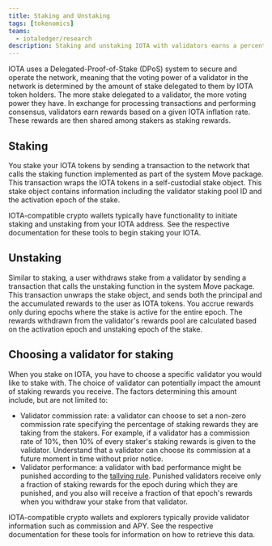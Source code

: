 ```yaml
---
title: Staking and Unstaking
tags: [tokenomics]
teams:
  - iotaledger/research
description: Staking and unstaking IOTA with validators earns a percentage of rewards they receive from gas fees.
---
```



IOTA uses a Delegated-Proof-of-Stake (DPoS) system to secure and operate the network, meaning that the voting power of a validator in the network is determined by the amount of stake delegated to them by IOTA token holders. The more stake delegated to a validator, the more voting power they have. In exchange for processing transactions and performing consensus, validators earn rewards based on a given IOTA inflation rate. These rewards are then shared among stakers as staking rewards.

## Staking

You stake your IOTA tokens by sending a transaction to the network that calls the staking function implemented as part of the system Move package. This transaction wraps the IOTA tokens in a self-custodial stake object. This stake object contains information including the validator staking pool ID and the activation epoch of the stake. 

IOTA-compatible crypto wallets typically have functionality to initiate staking and unstaking from your IOTA address. See the respective documentation for these tools to begin staking your IOTA.

## Unstaking

Similar to staking, a user withdraws stake from a validator by sending a transaction that calls the unstaking function in the system Move package. This transaction unwraps the stake object, and sends both the principal and the accumulated rewards to the user as IOTA tokens. You accrue rewards only during epochs where the stake is active for the entire epoch. The rewards withdrawn from the validator's rewards pool are calculated based on the activation epoch and unstaking epoch of the stake.

## Choosing a validator for staking

When you stake on IOTA, you have to choose a specific validator you would like to stake with. The choice of validator can potentially impact the amount of staking rewards you receive. The factors determining this amount include, but are not limited to:

- Validator commission rate: a validator can choose to set a non-zero commission rate specifying the percentage of staking rewards they are taking from the stakers. For example, if a validator has a commission rate of 10%, then 10% of every staker's staking rewards is given to the validator. Understand that a validator can choose its commission at a future moment in time without prior notice.
- Validator performance: a validator with bad performance might be punished according to the [tallying rule](./gas-pricing.mdx#computation-gas-prices). Punished validators receive only a fraction of staking rewards for the epoch during which they are punished, and you also will receive a fraction of that epoch's rewards when you withdraw your stake from that validator. 

IOTA-compatible crypto wallets and explorers typically provide validator information such as commission and APY. See the respective documentation for these tools for information on how to retrieve this data.


<Quiz questions={questions} />